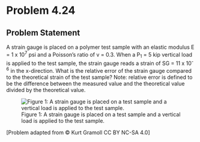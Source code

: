 # Problem 4.24 {.unnumbered}

## Problem Statement
A strain gauge is placed on a polymer test sample with an elastic modulus E =  1 x 10<sup>7</sup> psi and a Poisson's ratio of v = 0.3. When a P<sub>1</sub> = 5 kip vertical load is applied to the test sample, the strain gauge reads a strain of SG = 11 x 10<sup>-6</sup> in the x-direction. What is the relative error of the strain gauge compared to the theoretical strain of the test sample? Note: relative error is defined to be the difference between the measured value and the theoretical value divided by the theoretical value.


![Figure 1: A strain gauge is placed on a test sample and a vertical load is applied to the test sample.](images/205.png){fig-alt="A strain gauge is placed on a test sample and a vertical load is applied to the test sample. The sides of the length in the x direction of the sample is 4 in, in the y direction it is 3 in, and it is 1 in in the z direction."}

\[Problem adapted from © Kurt Gramoll CC BY NC-SA 4.0\]